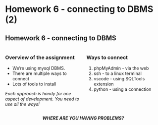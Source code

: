 
# Homework 6 - connecting to DBMS (2)

## Homework 6 - connecting to DBMS

:::: {.columns}
::: {.column width=50%}
###  Overview of the assignment

* We're using mysql DBMS.
* There are multiple ways to connect
* Lots of tools to install

*Each approach is handy for one aspect of development. You need to use all the ways!*

:::
::: {.column width=50%}
### Ways to connect

1. phpMyAdmin - via the web
1. ssh - to a linux terminal
1. vscode - using SQLTools extension
1. python - using a connection

:::
::::

<div style="fontsize:32pt;font-style:italic;font-weight:bold;text-align:center">
WHERE ARE YOU HAVING PROBLEMS?
</div>

